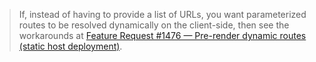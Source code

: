 > If, instead of having to provide a list of URLs, you want parameterized routes to be resolved dynamically on the client-side, then see the workarounds at [Feature Request #1476 — Pre-render dynamic routes (static host deployment)](https://github.com/vikejs/vike/issues/1476).
